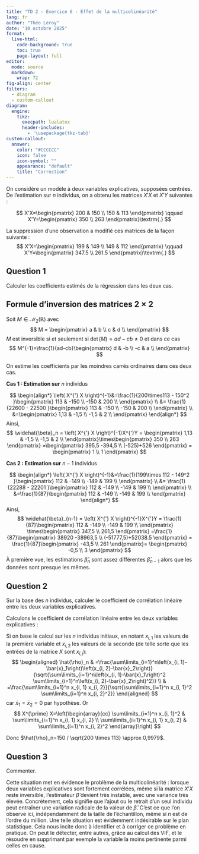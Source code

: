```yaml
---
title: "TD 2 - Exercice 6 - Effet de la multicolinéarité"
lang: fr
author: "Théo Leroy"
date: "10 octobre 2025"
format:
  live-html:
    code-background: true
    toc: true
    page-layout: full
editor: 
  mode: source
  markdown: 
    wrap: 72
fig-align: center
filters: 
  - diagram
  - custom-callout
diagram:
  engine:
    tikz:
      execpath: lualatex
      header-includes:
        - '\usepackage{tkz-tab}'
custom-callout:    
  answer:
    color: "#CCCCCC"
    icon: false
    icon-symbol: ""
    appearance: "default"
    title: "Correction"
---
```


On considère un modèle à deux variables explicatives, supposées centrées. De l’estimation sur $n$ individus, on a obtenu les matrices $X'X$ et $X'Y$ suivantes :

$$
X'X=\begin{pmatrix}
200 & 150 \\
150 & 113
\end{pmatrix} \qquad
X'Y=\begin{pmatrix}
350 \\
263
\end{pmatrix}\textrm{.}
$$

La suppression d'une observation a modifié ces matrices de la façon suivante :
$$
X'X=\begin{pmatrix}
199 & 149 \\
149 & 112
\end{pmatrix} \qquad
X'Y=\begin{pmatrix}
347.5 \\
261.5
\end{pmatrix}\textrm{.}
$$

## Question 1

Calculer les coefficients estimés de la régression dans les deux cas.

::: callout-tip
## Formule d'inversion des matrices $2 \times 2$

Soit $M \in \mathcal{M}_2\left(\mathbb{R} \right)$ avec $$
M = \begin{pmatrix}
a & b \\
c & d \\
\end{pmatrix}
$$ $M$ est inversible si et seulement si $\det(M) = ad-cb \neq 0$ et
dans ce cas $$
M^{-1}=\frac{1}{ad-cb}\begin{pmatrix}
d & -b \\
-c & a \\
\end{pmatrix}
$$

:::


::: answer

On estime les coefficients par les moindres carrés ordinaires dans ces
deux cas.

**Cas 1 : Estimation sur** $n$ individus

$$
\begin{align*}
\left( X^{'} X \right)^{-1}&=\frac{1}{200\times113 - 150^2 }\begin{pmatrix}
113 & -150 \\
-150 & 200 \\
\end{pmatrix} \\
&=
\frac{1}{22600 - 22500 }\begin{pmatrix}
113 & -150 \\
-150 & 200 \\
\end{pmatrix} \\
&=\begin{pmatrix}
1,13 & -1,5 \\
-1,5 & 2 \\
\end{pmatrix}
\end{align*}
$$ Ainsi, $$
\widehat{\beta}_n = \left( X^{'} X \right)^{-1}X^{'}Y = \begin{pmatrix}
1,13 & -1,5 \\
-1,5 & 2 \\
\end{pmatrix}\times\begin{pmatrix}
350 \\
263
\end{pmatrix} =\begin{pmatrix} 
395,5 -394,5 \\
(-525)+526
\end{pmatrix} =
\begin{pmatrix}
1 \\
1
\end{pmatrix}
$$

**Cas 2 : Estimation sur** $n-1$ individus

$$
\begin{align*}
\left( X^{'} X \right)^{-1}&=\frac{1}{199\times 112 - 149^2 }\begin{pmatrix}
112 & -149 \\
-149 & 199 \\
\end{pmatrix} \\
&=
\frac{1}{22288 - 22201 }\begin{pmatrix}
112 & -149 \\
-149 & 199 \\
\end{pmatrix} \\
&=\frac{1}{87}\begin{pmatrix}
112 & -149 \\
-149 & 199 \\
\end{pmatrix}
\end{align*}
$$ Ainsi, $$
\widehat{\beta}_{n-1} = \left( X^{'} X \right)^{-1}X^{'}Y = \frac{1}{87}\begin{pmatrix}
112 & -149 \\
-149 & 199 \\
\end{pmatrix}
\times\begin{pmatrix}
347,5 \\
261,5
\end{pmatrix} =\frac{1}{87}\begin{pmatrix} 
38920 -38963,5 \\
(-51777,5)+52038.5
\end{pmatrix} =
\frac{1}{87}\begin{pmatrix}
-43,5 \\
261
\end{pmatrix}= \begin{pmatrix}
-0,5 \\
3
\end{pmatrix}
$$ À première vue, les estimations $\widehat{\beta}_n$ sont assez
différentes $\widehat{\beta}_{n-1}$ alors que les données sont presque
les mêmes.

:::

## Question 2

Sur la base des $n$ individus, calculer le coefficient de corrélation linéaire entre les
deux variables explicatives.


::: answer

Calculons le coefficient de corrélation linéaire entre les deux
variables explicatives :

Si on base le calcul sur les $n$ individus initiaux, en notant
$x_{i, 1}$ les valeurs de la première variable et $x_{i, 2}$ les valeurs
de la seconde (de telle sorte que les entrées de la matrice $X$ sont
$\left.x_{i, j}\right):$ $$
\begin{aligned}
\hat{\rho}_n & =\frac{\sum\limits_{i=1}^n\left(x_{i, 1}-\bar{x}_1\right)\left(x_{i, 2}-\bar{x}_2\right)}{\sqrt{\sum\limits_{i=1}^n\left(x_{i, 1}-\bar{x}_1\right)^2 \sum\limits_{i=1}^n\left(x_{i, 2}-\bar{x}_2\right)^2}} \\
& =\frac{\sum\limits_{i=1}^n x_{i, 1} x_{i, 2}}{\sqrt{\sum\limits_{i=1}^n x_{i, 1}^2 \sum\limits_{i=1}^n x_{i, 2}^2}}
\end{aligned}
$$ car $\bar{x}_1=\bar{x}_2=0$ par hypothèse. Or $$
X^{\prime} X=\left(\begin{array}{cc}
\sum\limits_{i=1}^n x_{i, 1}^2 & \sum\limits_{i=1}^n x_{i, 1} x_{i, 2} \\
\sum\limits_{i=1}^n x_{i, 1} x_{i, 2} & \sum\limits_{i=1}^n x_{i, 2}^2
\end{array}\right)
$$

Donc $\hat{\rho}_n=150 / \sqrt{200 \times 113} \approx 0,9979$.

:::

## Question 3

Commenter.

::: answer

Cette situation met en évidence le problème de la multicolinéarité :
lorsque deux variables explicatives sont fortement corrélées, même si la
matrice $X'X$ reste inversible, l'estimateur $\hat{\beta}$ devient très instable, avec une variance très élevée. Concrètement, cela signifie que l’ajout ou le
retrait d’un seul individu peut entraîner une variation radicale de la
valeur de $\hat{\beta}$. C'est ce que l'on observe ici, indépendamment de la taille de l'échantillon, même si $n$ est de l'ordre du million. Une telle situation est évidemment indésirable sur le plan statistique. Cela nous
incite donc à identifier et à corriger ce problème en pratique. On peut
le détecter, entre autres, grâce au calcul des VIF, et le résoudre en
supprimant par exemple la variable la moins pertinente parmi celles en
cause.


:::